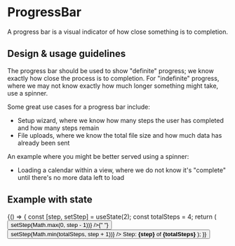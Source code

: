 
<Meta
  title="Components/Status and Feedback/ProgressBar/Docs"
  component={ProgressBar}
/>

# ProgressBar

A progress bar is a visual indicator of how close something is to completion.

## Design & usage guidelines

The progress bar should be used to show "definite" progress; we know exactly how
close the process is to completion. For "indefinite" progress, where we may not
know exactly how much longer something might take, use a spinner.

Some great use cases for a progress bar include:

- Setup wizard, where we know how many steps the user has completed and how many
  steps remain
- File uploads, where we know the total file size and how much data has already
  been sent

An example where you might be better served using a spinner:

- Loading a calendar within a view, where we do not know it's "complete" until
  there's no more data left to load

## Example with state

<Canvas>
  {() => {
    const [step, setStep] = useState(2);
    const totalSteps = 4;
    return (
      <Content>
        <Button
          label="Step Back"
          onClick={() => setStep(Math.max(0, step - 1))}
        />{" "}
        <Button
          label="Step Forward"
          onClick={() => setStep(Math.min(totalSteps, step + 1))}
        />
        <ProgressBar currentStep={step} totalSteps={totalSteps} />
        Step: <strong>{step}</strong> of <strong>{totalSteps}</strong>
      </Content>
    );
  }}
</Canvas>
